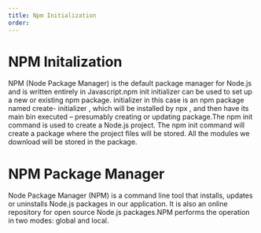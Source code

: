 ---
title: Npm Initialization
order:
---
# NPM Initalization
NPM (Node Package Manager) is the default package manager for Node.js and is
written entirely in Javascript.npm init initializer can be used to set up a new or
existing npm package. initializer in this case is an npm package named create-
initializer , which will be installed by npx , and then have its main bin executed
– presumably creating or updating package.The npm init command is used to create a
Node.js project. The npm init command will create a package where the project files
will be stored. All the modules we download will be stored in the package.
# NPM Package Manager
Node Package Manager (NPM) is a command line tool that installs, updates or
uninstalls Node.js packages in our application. It is also an online repository for open source Node.js packages.NPM performs the operation in two modes: global and local.

